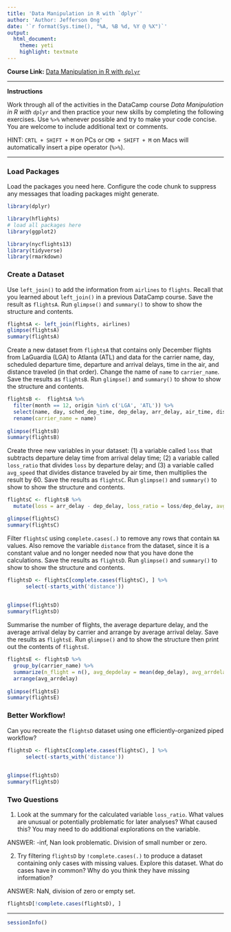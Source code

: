 ```yaml
---
title: 'Data Manipulation in R with `dplyr`'
author: 'Author: Jefferson Ong'
date: '`r format(Sys.time(), "%A, %B %d, %Y @ %X")`'
output: 
  html_document: 
    theme: yeti
    highlight: textmate
---
```


**Course Link:** [Data Manipulation in R with `dplyr`](https://www.datacamp.com/courses/dplyr-data-manipulation-r-tutorial)

***

**Instructions**

Work through all of the activities in the DataCamp course _Data Manipulation in R with `dplyr`_ and then practice your new skills by completing the following exercises. Use `%>%` whenever possible and try to make your code concise. You are welcome to include additional text or comments. 

HINT: `CRTL + SHIFT + M` on PCs or `CMD + SHIFT + M` on Macs will automatically insert a pipe operator (`%>%`).

***

### Load Packages

Load the packages you need here. Configure the code chunk to suppress any messages that loading packages might generate.

```r
library(dplyr)

library(hflights)
# load all packages here
library(ggplot2)

library(nycflights13)
library(tidyverse)
library(rmarkdown)
```

### Create a Dataset

Use `left_join()` to add the information from `airlines` to `flights`. Recall that you learned about `left_join()` in a previous DataCamp course. Save the result as `flightsA`. Run `glimpse()` and `summary()` to show to show the structure and contents.


```r
flightsA <- left_join(flights, airlines)
glimpse(flightsA)
summary(flightsA)
```


Create a new dataset from `flightsA` that contains only December flights from LaGuardia (LGA) to Atlanta (ATL) and data for the carrier name, day, scheduled departure time, departure and arrival delays, time in the air, and distance traveled (in that order). Change the name of `name` to `carrier_name`. Save the results as `flightsB`. Run `glimpse()` and `summary()` to show to show the structure and contents.

```r
flightsB <-  flightsA %>%
  filter(month == 12, origin %in% c('LGA', 'ATL')) %>%
  select(name, day, sched_dep_time, dep_delay, arr_delay, air_time, distance) %>%
  rename(carrier_name = name)
  
glimpse(flightsB)
summary(flightsB)
```

Create three new variables in your dataset: (1) a variable called `loss` that subtracts departure delay time from arrival delay time; (2) a variable called `loss_ratio` that divides `loss` by departure delay; and (3) a variable called `avg_speed` that divides distance traveled by air time, then multiplies the result by 60. Save the results as `flightsC`. Run `glimpse()` and `summary()` to show to show the structure and contents.

```r
flightsC <- flightsB %>%
  mutate(loss = arr_delay - dep_delay, loss_ratio = loss/dep_delay, avg_speed = (distance / air_time) * 60)

glimpse(flightsC)
summary(flightsC)
```


Filter `flightsC` using `complete.cases(.)` to remove any rows that contain `NA` values. Also remove the variable `distance` from the dataset, since it is a constant value and no longer needed now that you have done the calculations. Save the results as `flightsD`. Run `glimpse()` and `summary()` to show to show the structure and contents.

```r
flightsD <- flightsC[complete.cases(flightsC), ] %>%
      select(-starts_with('distance'))

  
glimpse(flightsD)
summary(flightsD)
```


Summarise the number of flights, the average departure delay, and the average arrival delay by carrier and arrange by average arrival delay. Save the results as `flightsE`. Run `glimpse()` and to show the structure then print out the contents of `flightsE`.

```r
flightsE <- flightsD %>%
  group_by(carrier_name) %>%
  summarize(n_flight = n(), avg_depdelay = mean(dep_delay), avg_arrdelay = mean(arr_delay)) %>%
  arrange(avg_arrdelay)
  
glimpse(flightsE)
summary(flightsE)
```


### Better Workflow!

Can you recreate the `flightsD` dataset using one efficiently-organized piped workflow?

```r
flightsD <- flightsC[complete.cases(flightsC), ] %>%
      select(-starts_with('distance'))

  
glimpse(flightsD)
summary(flightsD)
```


### Two Questions

1) Look at the summary for the calculated variable `loss_ratio`. What values are unusual or potentially problematic for later analyses? What caused this? You may need to do additional explorations on the variable.

ANSWER: -inf, Nan look problematic. Division of small number or zero. 


2) Try filtering `flightsD` by `!complete.cases(.)` to produce a dataset containing only cases with missing values. Explore this dataset. What do cases have in common? Why do you think they have missing information?

ANSWER: NaN, division of zero or empty set. 

```r
flightsD[!complete.cases(flightsD), ]
```


***

```r
sessionInfo()
```
